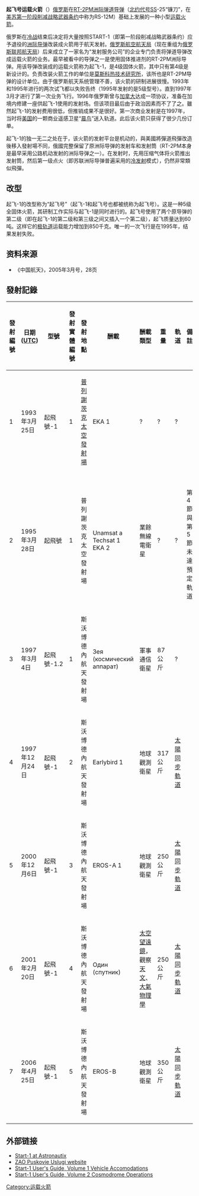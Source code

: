 {{infobox rocket
|name = 起飞号运载火箭
|imsize = 225
|image =Start_launch_big.jpg
|caption = 
|function = 小型[[運載火箭|運載火箭]]
|manufacturer = [[莫斯科热技术研究所|莫斯科热技术研究所]]
|country-origin = {{RUS}}
|height = 22.7 公尺
|alt-height = 74.4 呎
|diameter = 1.61 公尺
|alt-diameter = 5.28 呎
|mass = 47,200 公斤
|alt-mass = 104,000 磅
|stages = 4
|LEO-payload = 532 公斤
|alt-LEO  = 1,393 磅
|payload-location =[[太陽同步軌道|太陽同步軌道]]
|payload = 167 公斤
|alt-payload = 368 磅
|status = Active
|sites = [[斯沃博德內太空發射場|斯沃博德內太空發射場]]LC5<br>[[普列謝茨克太空發射場|普列謝茨克太空發射場]]LC158
|first = 1993年3月25日
|launches = 6
|success = 6
|stage1name = Start-1
|stage1thrust = 980 千牛頓
|alt-stage1thrust = 220,310 [[磅<sub>力</sub>|磅<sub>力</sub>]]
|stage1time = 60 秒
|stage1SI = 263 秒
|stage1engines = 1 MIHT-1
|stage1fuel = [[固態火箭發動機|固態]]
|stage2name = Start-2
|stage2thrust = 490 kN 
|alt-stage2thrust = 110,150 磅<sub>力</sub>
|stage2time = 64 秒
|stage2SI= 280 秒.
|stage2engines = 1 MIHT-2
|stage2fuel = [[固態火箭發動機|固態]]
|stage3name = Start-3
|stage3thrust =  245 kN
|alt-stage3thrust = 55,078 磅<sub>力</sub>
|stage3time = 56 秒
|stage3SI = 280 秒
|stage3engines = 1 MIHT-3
|stage3fuel = [[固態火箭發動機|固態]]
|stage4name = Start-4
|stage4thrust =  9.8 千牛頓 
|alt-stage4thrust = 2,203 磅<sub>力</sub>
|stage4time = 207 秒
|stage4SI = 295 秒
|stage4engines = 1 MIHT-4
|stage4fuel = [[固態火箭發動機|固態]]
}}

'''起飞号运载火箭'''（{{lang-ru|Старт}}）[[俄罗斯|俄罗斯]]在[[RT-2PM洲际弹道导弹|RT-2PM洲际弹道导弹]]（[[北约代号|北约代号]]SS-25“镰刀”，在[[美国|美]][[苏联|苏]][[第一阶段削减战略武器条约|第一阶段削减战略武器条约]]中称为RS-12M）基础上发展的一种小型[[运载火箭|运载火箭]]。

俄罗斯在[[冷战|冷战]]结束后决定将大量按照START-1（即第一阶段削减战略武器条约）应予退役的[[洲际导弹|洲际导弹]]改装成火箭用于航天发射。[[俄罗斯航空航天局|俄罗斯航空航天局]]（现在重组为[[俄罗斯联邦航天局|俄罗斯联邦航天局]]）后来成立了一家名为“发射服务公司”的企业专门负责将弹道导弹改成运载火箭的业务。最早被看中的导弹之一是使用固体推进剂的RT-2PM洲际导弹。用该导弹改装成的运载火箭称为起飞-1，是4级固体火箭，其中只有第4级是新设计的。负责改装火箭工作的单位是[[莫斯科热技术研究所|莫斯科热技术研究所]]，该所也是RT-2PM导弹的设计单位。由于俄罗斯航天系统管理不善，该火箭的研制进展很慢。1993年和1995年进行的两次试飞都以失败告终（1995年发射的是5级型号）。直到1997年3月才进行了第一次业务飞行。1996年俄罗斯曾与[[加拿大|加拿大]]达成一项协议，准备在加境内修建一座供起飞-1使用的发射场。但该项目最后由于政治因素而不了了之。雖然起飞-1的发射费用很低，但推销成果不是很好。第一次商业发射是在1997年，当时将[[美国|美国]]的一颗商业遥感卫星“[[晨鸟|晨鸟]]”送入轨道。此后该火箭只获得了很少几份订单。

起飞-1的独一无二之处在于，该火箭的发射平台是机动的，與美國將彈道飛彈改造後移入發射場不同，俄國完整保留了原洲际导弹的发射车和发射筒（RT-2PM本身是最早采用公路机动发射的洲际导弹之一）。在发射时，先用压缩气体将火箭推出发射筒，然后第一级点火（即苏联洲际导弹普遍采用的[[冷发射|冷发射]]模式），仍然非常類似飛彈。

==改型==
起飞-1的改型称为“起飞号”（起飞-1和起飞号也都被统称为起飞号）。这是一种5级全固体火箭，其研制工作实际与起飞-1是同时进行的。起飞号使用了两个原导弹的第二级（即在起飞-1的第二级和第三级之间又插入一个第二级），起飞质量达到60吨。这样它的[[极轨道|极轨道]]运载能力增加到850千克。唯一的一次飞行是在1995年，结果发射失败。
==资料来源==
*《中国航天》，2005年3月号，28页
==發射記錄==
{| border="2" cellpadding="4" cellspacing="0" style="margin: 1em 0em 1em 0; background: #f9f9f9; border: 1px #aaa solid; border-collapse: collapse; font-size: 95%;"
|----- bgcolor="#FFDEAD"
! 發射編號
! 日期([[UTC|UTC]])
! 型號
! 發射實體編號
! 發射地點
! 酬載
! 酬載類型
! 重量
! 軌道
! 備註
|-
|1
|1993年3月25日
|起飛號-1
|1
|[[普列謝茨克太空發射場|普列謝茨克太空發射場]]
|EKA 1
|?
|?
|?
|{{yes|成功}}
|-
|2
|1995年3月28日
|起飛號
|1
|普列謝茨克太空發射場
|Unamsat a<br>Techsat 1<br>EKA 2
|業餘無線電衛星
|?
|?
|{{no|失敗}}<br>第4節與第5節未達預定軌道
|-
|3
|1997年3月4日
|起飛號-1.2
|1
|斯沃博德內航天發射場
|Зея (космический аппарат){{RUS}}
|軍事通信衛星
|87公斤
|?
|{{yes|成功}}
|-
|4
|1997年12月24日
|起飛號-1
|2
|斯沃博德內航天發射場
|Earlybird 1
|地球觀測衛星
|317公斤
|[[太陽同步軌道|太陽同步軌道]]
|{{yes|成功}}
|-
|5
|2000年12月6日
|起飛號-1
|3
|斯沃博德內航天發射場
|EROS-A 1{{ISR}}
|地球觀測衛星
|250公斤
|[[太陽同步軌道|太陽同步軌道]]
|{{yes|成功}}
|-
|6
|2001年2月20日
|起飛號-1
|4
|斯沃博德內航天發射場
|Один (спутник)
|[[太空望遠鏡|太空望遠鏡]]，觀察[[天文學|天文]]、[[大氣物理學|大氣物理學]]
|250公斤
|[[太陽同步軌道|太陽同步軌道]]
|{{yes|成功}}
|-
|7
|2006年4月25日
|起飛號-1
|5
|斯沃博德內航天發射場
|EROS-B {{ISR}}
|地球觀測衛星
|350公斤
|[[太陽同步軌道|太陽同步軌道]]
|{{yes|成功}}
|}

==外部链接==
* [https://web.archive.org/web/20080705043637/http://www.astronautix.com/lvs/start1.htm Start-1 at Astronautix]
* [https://web.archive.org/web/20070622154620/http://www.puskuslugi.ru/ ZAO Puskovie Uslugi website]
* [http://snebulos.mit.edu/projects/reference/launch_vehicles/START/start-vI.pdf Start-1 User's Guide, Volume 1 Vehicle Accomodations]
* [http://snebulos.mit.edu/projects/reference/launch_vehicles/START/start-vII.pdf Start-1  User's Guide, Volume 2 Cosmodrome Operations]

{{Russian launch vehicles}}
{{ELVs}}

[[Category:运载火箭|Category:运载火箭]]